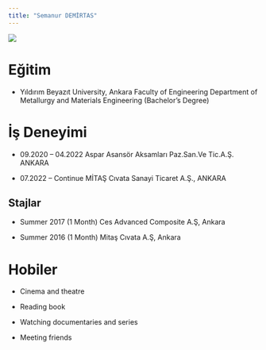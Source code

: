 ```yaml
---
title: "Semanur DEMİRTAS"
---
```


![](/assets/images/vesikalik.jpeg){fig-align="center"}

# Eğitim

-    Yıldırım Beyazıt University, Ankara
     Faculty of Engineering
     Department of Metallurgy and Materials Engineering (Bachelor’s Degree)

# İş Deneyimi

- 09.2020 – 04.2022 Aspar Asansör Aksamları Paz.San.Ve Tic.A.Ş. ANKARA

- 07.2022 – Continue MİTAŞ Cıvata Sanayi Ticaret A.Ş., ANKARA

## Stajlar

- Summer 2017 (1 Month) Ces Advanced Composite A.Ş, Ankara

- Summer 2016 (1 Month) Mitaş Cıvata A.Ş, Ankara


# Hobiler

- Cinema and theatre

- Reading book

- Watching documentaries and series

- Meeting friends
